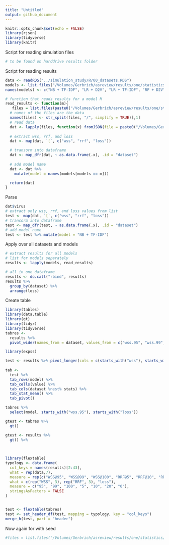 ```yaml
---
title: "Untitled"
output: github_document
---
```


```r
knitr::opts_chunk$set(echo = FALSE)
library(rjson)
library(tidyverse)
library(knitr)
```

Script for reading simulation files
```python
# to be found on harddrive results folder
```

Script for reading results 
```r
data <- readRDS("../simulation_study/R/00_datasets.RDS")
models <- list.files("/Volumes/Gerbrich/asreview/results/one/statistics/")
names(models) <- c("NB + TF-IDF", "LR + D2V", "LR + TF-IDF", "RF + D2V", "RF + TF-IDF", "SVM + D2V", "SVM + TF-IDF" )

# function that reads results for a model M 
read_results <- function(m){
   files = list.files(paste0("/Volumes/Gerbrich/asreview/results/one/statistics/", m), recursive = TRUE)
  # names of the files are the data
  names(files) <- str_split(files, "/", simplify = TRUE)[,1]
  # read data
  dat <- lapply(files, function(x) fromJSON(file = paste0("/Volumes/Gerbrich/asreview/results/one/statistics/", m, "/", x)))
  
  # extract wss, rrf, and loss
  dat <- map(dat, `[`, c("wss", "rrf", "loss"))

  # transorm into dataframe
  dat <- map_dfr(dat, ~ as.data.frame(.x), .id = "dataset")
  
  # add model name
  dat <- dat %>% 
    mutate(model = names(models[models == m]))

  return(dat)
}
```

Parse 
```r
dat$virus
# extract only wss, rrf, and loss values from list
test <- map(dat, `[`, c("wss", "rrf", "loss"))
# transorm into dataframe
test <- map_dfr(test, ~ as.data.frame(.x), .id = "dataset")
# add model name
test <- test %>% mutate(model = "NB + TF-IDF")
```

Apply over all datasets and models 
```r
# extract results for all models
# list for models separately
results <- lapply(models, read_results)

# all in one dataframe
results <- do.call("rbind", results)
results %>%
  group_by(dataset) %>%
  arrange(loss)
```

Create table
```r
library(tables)
library(data.table)
library(gt)
library(tidyr)
library(tidyverse)
tabres <- 
  results %>%
  pivot_wider(names_from = dataset, values_from = c("wss.95", "wss.99", "wss.100", "rrf.5", "rrf.10", "rrf.20", "loss"))


```

```r
library(expss)

test <- results %>% pivot_longer(cols = c(starts_with("wss"), starts_with("rrf"), "loss"), names_to = "stats", values_to = "value")
  
tab <- 
  test %>%
  tab_rows(model) %>%
  tab_cells(value) %>%
  tab_cols(dataset %nest% stats) %>%
  tab_stat_mean() %>%
  tab_pivot()

```

```r
tabres %>%
  select(model, starts_with("wss.95"), starts_with("loss"))

gtest <- tabres %>%
  gt()

gtest <- results %>%
  gt() %>%
  
  
```
```r
library(flextable)
typology <- data.frame(
  col_keys = names(results)[2:43],
  what = rep(data,7),
  measure = rep(c("WSS@95", "WSS@99", "WSS@100", "RRF@5", "RRF@10", "RRF@20", "ATD"), each = )
  what = c(rep("WSS", 3), rep("RRF", 3), "loss"),
  measure = c("95", "99", "100", "5", "10", "20", "0"),
  stringsAsFactors = FALSE
)


test <- flextable(tabres)
test <- set_header_df(test, mapping = typology, key = "col_keys")
merge_h(test, part = "header")
```


Now again for with seed 
```r
#files = list.files("/Volumes/Gerbrich/asreview/results/one/statistics/", recursive = TRUE)

```

